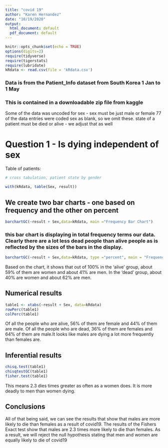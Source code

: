 ```yaml
---
title: "covid 19"
author: "Karen Hernandez"
date: "10/19/2020"
output:
  html_document: default
  pdf_document: default
---
```


```r
knitr::opts_chunk$set(echo = TRUE)
options(digits=2)
require(tidyverse)
require(tigerstats)
require(lubridate)
kRdata <- read.csv(file = 'kRdata.csv')
```
### Data is from the Patient_Info dataset from South Korea 1 Jan to 1 May 
### This is contained in a downloadable zip file from kaggle

Some of the data was uncoded for sex - sex must be just male or female
77 of the data entries were coded sex  as blank, so we omit these.
state of a patient must be died or alive - we adjust that as well   
  
# Question 1 - Is dying independent of sex




Table of patients:
```r

# cross tabulation, patient state by gender

with(kRdata, table(Sex, result))

```

## We create two bar charts - one based on frequency and the other on percent

```r
barchartGC(~result + Sex,data=kRdata, main ="Frequency Bar Chart")
```

  
### this bar chart is displaying in total frequency terms our data.  Clearly there are a lot less dead people than alive people as is reflected by the sizes of the bars in the display.  

```r
barchartGC(~result + Sex,data=kRdata, type ="percent", main = "Frequency Bar Chart")
```

Based on the chart, it shows that out of 100% in the 'alive' group, about 59% of them are women and about 41% are men. In the 'dead' group, about 40% are women and about 62% are men.
  
## Numerical results

```r
table1 <- xtabs(~result + Sex, data=kRdata)
rowPerc(table1)
colPerc(table1)
```

Of all the people who are alive, 56% of them are female and 44% of them are male. Of all the people who are dead, 36% of them are females and 64% of them are male.It looks like males are dying a lot more frequently than females are.

## Inferential results 

```r
chisq.test(table1)
chisqtestGC(table1)
fisher.test(table1)
```

This means 2.3 dies times greater as often as a women does. It is more deadly to men than women dying. 


## Conclusions

All of that being said, we can see the results that show that males are more likely to die than females as a result of covid19. The results of the Fishers Exact test show that males are 2.3 times more likely to die than females. As a result, we will reject the null hypothesis stating that men and women are equally likely to die of covid19
